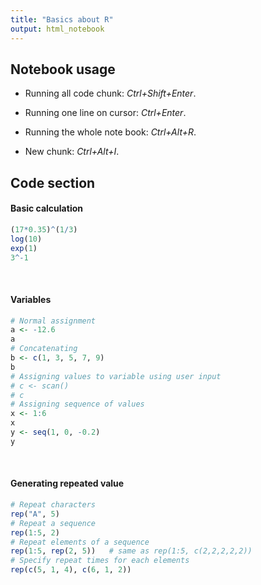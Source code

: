 ```yaml
---
title: "Basics about R"
output: html_notebook
---
```


## Notebook usage

* Running all code chunk: *Ctrl+Shift+Enter*.

* Running one line on cursor: *Ctrl+Enter*.

* Running the whole note book: *Ctrl+Alt+R*.

* New chunk: *Ctrl+Alt+I*.

## Code section

#### Basic calculation
```r
(17*0.35)^(1/3)
log(10)
exp(1)
3^-1
```
</br>

#### Variables
```r
# Normal assignment
a <- -12.6
a
# Concatenating
b <- c(1, 3, 5, 7, 9)
b
# Assigning values to variable using user input
# c <- scan()
# c
# Assigning sequence of values
x <- 1:6
x
y <- seq(1, 0, -0.2)
y
```
</br>

#### Generating repeated value
```r
# Repeat characters
rep("A", 5)
# Repeat a sequence
rep(1:5, 2)
# Repeat elements of a sequence
rep(1:5, rep(2, 5))   # same as rep(1:5, c(2,2,2,2,2))
# Specify repeat times for each elements
rep(c(5, 1, 4), c(6, 1, 2))
```
